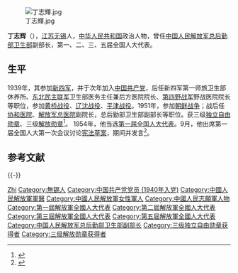 [[File:丁志輝.jpg|thumb]]

'''丁志辉'''（{{bd|1918年||1980年|5月12日|catIdx=}}），[[江苏|江苏]][[无锡|无锡]]人，[[中华人民共和国|中华人民共和国]]政治人物，曾任[[中国人民解放军总后勤部卫生部|中国人民解放军总后勤部卫生部]]副部长，第一、二、三、五届全国人大代表。

== 生平 ==
1939年，其参加[[新四军|新四军]]，并于次年加入[[中国共产党|中国共产党]]，后任新四军第一师旅卫生部休养所、[[东北民主联军|东北民主联军]]卫生部医务主任兼后方医院院长、[[第四野战军|第四野战军]]野战医院院长等职位，参加[[黄桥战役|黄桥战役]]、[[辽沈战役|辽沈战役]]、[[平津战役|平津战役]]。1951年，参加[[朝鲜战争|朝鲜战争]]；战后任[[协和医院|协和医院]]、[[解放军总医院|解放军总医院]]副院长，总后勤部卫生部副部长等职位。获三级[[独立自由勋章|独立自由勋章]]、三级[[解放勋章|解放勋章]]<ref name="">{{cite news | language = zh-hant | author = 趙波 | coauthors =  | url = http://military.people.com.cn/BIG5/1076/84133/6124943.html | title = 丁志輝——心中的黨旗永遠鮮紅 | work =  | publisher = 人民网 | pages =  | date = 2007年8月17日 | accessdate =  | archive-date = 2016年3月4日 | archive-url = https://web.archive.org/web/20160304084120/http://military.people.com.cn/BIG5/1076/84133/6124943.html | dead-url = no }}</ref>。 1954年，他当选[[第一届全国人大代表|第一届全国人大代表]]。9月，他出席第一届全国人大第一次会议讨论[[中华人民共和国宪法_(1954年)|宪法草案]]，期间并发言<ref>{{Cite book|title=人民代表大会制度创建史|last=[[张希坡|张希坡]]著|publisher=北京：[[中共党史出版社|中共党史出版社]]|year=2009.08|isbn=978-7-5098-0341-7|pages=657}}</ref>。

== 参考文献 ==
{{Reflist}}

{{-}}
{{中华全国民主青年联合总会第一届委员会}}

{{Authority control}}

{{DEFAULTSORT:Ding丁}}
[[Category:丁姓|Zhi]]
[[Category:無錫人|Category:無錫人]]
[[Category:中国共产党党员_(1940年入党)|Category:中国共产党党员 (1940年入党)]]
[[Category:中國人民解放軍軍醫|Category:中國人民解放軍軍醫]]
[[Category:中國人民解放軍女性軍人|Category:中國人民解放軍女性軍人]]
[[Category:中國人民志願軍人物|Category:中國人民志願軍人物]]
[[Category:第一屆解放軍全國人大代表|Category:第一屆解放軍全國人大代表]]
[[Category:第二屆解放軍全國人大代表|Category:第二屆解放軍全國人大代表]]
[[Category:第三屆解放軍全國人大代表|Category:第三屆解放軍全國人大代表]]
[[Category:第五屆解放軍全國人大代表|Category:第五屆解放軍全國人大代表]]
[[Category:中国人民解放军总后勤部卫生部副部长|Category:中国人民解放军总后勤部卫生部副部长]]
[[Category:三级独立自由勋章获得者|Category:三级独立自由勋章获得者]]
[[Category:三级解放勋章获得者|Category:三级解放勋章获得者]]

{{中国人物小作品}}